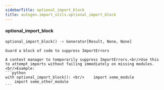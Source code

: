 ```yaml
---
sidebarTitle: optional_import_block
title: autogen.import_utils.optional_import_block
---
```


<code class="doc-symbol doc-symbol-heading doc-symbol-function"></code>
#### optional_import_block

```python
optional_import_block() -> Generator[Result, None, None]
```

    Guard a block of code to suppress ImportErrors
    
    A context manager to temporarily suppress ImportErrors.<br/>Use this to attempt imports without failing immediately on missing modules.<br/>Example: 
    ```python
    with optional_import_block(): <br/>    import some_module
        import some_other_module
    ```

<br />